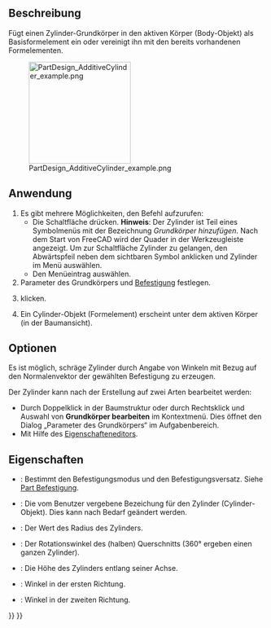 <languages/>

{{Docnav/de
|[[PartDesign_AdditiveBox/de|QuaderHinzufügen]]
|[[PartDesign_AdditiveSphere/de|KugelHinzufügen]]
|[[PartDesign_Workbench/de|PartDesign]]
|IconL=PartDesign_AdditiveBox.svg
|IconR=PartDesign_AdditiveSphere.svg
|IconC=Workbench_PartDesign.svg
}}

{{GuiCommand/de
|Name=PartDesign AdditiveCylinder
|Name/de=PartDesign ZylinderHinzufügen
|MenuLocation=Part Design → Grundkörper hinzufügen → Zylinder
|Workbenches=[[PartDesign_Workbench/de|PartDesign]]
|Version=0.17
|SeeAlso=[[PartDesign_CompPrimitiveAdditive/de|PartDesign AuswahlGrundkörperHinzufügen]], [[PartDesign_SubtractiveCylinder/de|PartDesign ZylinderAbziehen]]
}}

<span id="Description"></span>
==Beschreibung==

Fügt einen Zylinder-Grundkörper in den aktiven Körper (Body-Objekt) als Basisformelement ein oder vereinigt ihn mit den bereits vorhandenen Formelementen.

[[File:PartDesign_AdditiveCylinder_example.png|200px]]

<span id="Usage"></span>
==Anwendung==

# Es gibt mehrere Möglichkeiten, den Befehl aufzurufen:
#* Die Schaltfläche {{Button|[[Image:PartDesign_AdditiveCylinder.svg|16px]] [[PartDesign_AdditiveCylinder/de|Zylinder]]}} drücken. '''Hinweis''': Der Zylinder ist Teil eines Symbolmenüs mit der Bezeichnung ''Grundkörper hinzufügen''. Nach dem Start von FreeCAD wird der Quader in der Werkzeugleiste angezeigt. Um zur Schaltfläche Zylinder zu gelangen, den Abwärtspfeil neben dem sichtbaren Symbol anklicken und Zylinder im Menü auswählen.
#* Den Menüeintrag {{MenuCommand|Part Design → Grundkörper hinzufügen→ [[Image:PartDesign_AdditiveCylinder.svg|16px]] Zylinder}} auswählen.
# Parameter des Grundkörpers und [[Part_EditAttachment/de|Befestigung]] festlegen.
# {{Button|OK}} klicken.
# Ein Cylinder-Objekt (Formelement) erscheint unter dem aktiven Körper (in der Baumansicht).

<span id="Options"></span>
==Optionen==

Es ist möglich, schräge Zylinder durch Angabe von Winkeln mit Bezug auf den Normalenvektor der gewählten Befestigung zu erzeugen. {{Version/de|0.20}}

Der Zylinder kann nach der Erstellung auf zwei Arten bearbeitet werden:
* Durch Doppelklick in der Baumstruktur oder durch Rechtsklick und Auswahl von '''Grundkörper bearbeiten''' im Kontextmenü. Dies öffnet den Dialog „Parameter des Grundkörpers“ im Aufgabenbereich.
* Mit Hilfe des [[Property_editor/de|Eigenschafteneditors]].

<span id="Properties"></span>
==Eigenschaften==

* {{PropertyData/de|Attachment}}: Bestimmt den Befestigungsmodus und den Befestigungsversatz. Siehe [[Part_EditAttachment/de|Part Befestigung]].
* {{PropertyData/de|Label}}: Die vom Benutzer vergebene Bezeichung für den Zylinder (Cylinder-Objekt). Dies kann nach Bedarf geändert werden.
* {{PropertyData/de|Radius}}: Der Wert des Radius des Zylinders.
* {{PropertyData/de|Angle}}: Der Rotationswinkel des (halben) Querschnitts (360° ergeben einen ganzen Zylinder).
* {{PropertyData/de|Height}}: Die Höhe des Zylinders entlang seiner Achse.
* {{PropertyData/de|First Angle}}: Winkel in der ersten Richtung. {{Version/de|0.20}}
* {{PropertyData/de|Second Angle}}: Winkel in der zweiten Richtung.  {{Version/de|0.20}}


{{Docnav/de
|[[PartDesign_AdditiveBox/de|QuaderHinzufügen]]
|[[PartDesign_AdditiveSphere/de|KugelHinzufügen]]
|[[PartDesign_Workbench/de|PartDesign]]
|IconL=PartDesign_AdditiveBox.svg
|IconR=PartDesign_AdditiveSphere.svg
|IconC=Workbench_PartDesign.svg
}}

{{PartDesign_Tools_navi{{#translation:}}}}
{{Userdocnavi{{#translation:}}}}